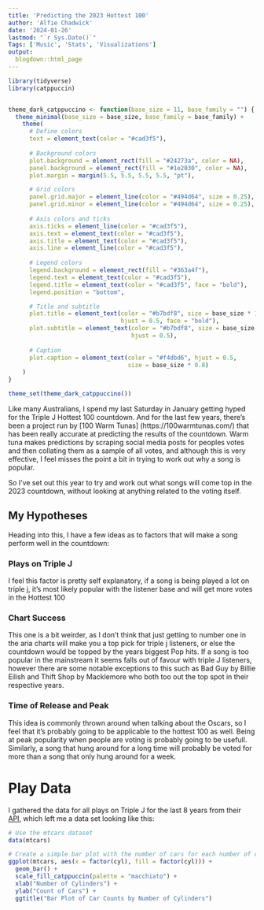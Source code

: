 ```yaml
---
title: 'Predicting the 2023 Hottest 100'
author: 'Alfie Chadwick'
date: '2024-01-26'
lastmod: "`r Sys.Date()`"
Tags: ['Music', 'Stats', 'Visualizations']
output:
  blogdown::html_page
---
```



```R


library(tidyverse)
library(catppuccin)


theme_dark_catppuccino <- function(base_size = 11, base_family = "") {
  theme_minimal(base_size = base_size, base_family = base_family) +
    theme(
      # Define colors
      text = element_text(color = "#cad3f5"),
      
      # Background colors
      plot.background = element_rect(fill = "#24273a", color = NA),
      panel.background = element_rect(fill = "#1e2030", color = NA),
      plot.margin = margin(5.5, 5.5, 5.5, 5.5, "pt"),

      # Grid colors
      panel.grid.major = element_line(color = "#494d64", size = 0.25),
      panel.grid.minor = element_line(color = "#494d64", size = 0.25),
      
      # Axis colors and ticks
      axis.ticks = element_line(color = "#cad3f5"),
      axis.text = element_text(color = "#cad3f5"),
      axis.title = element_text(color = "#cad3f5"),
      axis.line = element_line(color = "#cad3f5"),
      
      # Legend colors
      legend.background = element_rect(fill = "#363a4f"),
      legend.text = element_text(color = "#cad3f5"),
      legend.title = element_text(color = "#cad3f5", face = "bold"),
      legend.position = "bottom",

      # Title and subtitle
      plot.title = element_text(color = "#b7bdf8", size = base_size * 1.2, 
                                hjust = 0.5, face = "bold"),
      plot.subtitle = element_text(color = "#b7bdf8", size = base_size * 0.9,
                                   hjust = 0.5),
                                   
      # Caption
      plot.caption = element_text(color = "#f4dbd6", hjust = 0.5, 
                                  size = base_size * 0.8)
    )
}

theme_set(theme_dark_catppuccino())

```

Like many Australians, I spend my last Saturday in January getting hyped for the Triple J Hottest 100 countdown. 
And for the last few years, there's been a project run by [100 Warm Tunas] (https://100warmtunas.com/) that has been really accurate at predicting the results of the countdown.
Warm tuna makes predictions by scraping social media posts for peoples votes and then collating them as a sample of all votes, and although this is very effective, I feel misses the point a bit in trying to work out why a song is popular.

So I've set out this year to try and work out what songs will come top in the 2023 countdown, without looking at anything related to the voting itself.

## My Hypotheses

Heading into this, I have a few ideas as to factors that will make a song perform well in the countdown:


### Plays on Triple J

I feel this factor is pretty self explanatory, if a song is being played a lot on triple j, it's most likely popular with the listener base and will get more votes in the Hottest 100

### Chart Success

This one is a bit weirder, as I don't think that just getting to number one in the aria charts will make you a top pick for triple j listeners, or else the countdown would be topped by the years biggest Pop hits. If a song is too popular in the mainstream it seems falls out of favour with triple J listeners, however there are some notable exceptions to this such as Bad Guy by Billie Eilish and Thift Shop by Macklemore who both too out the top spot in their respective years.


### Time of Release and Peak

This idea is commonly thrown around when talking about the Oscars, so I feel that it's probably going to be applicable to the hottest 100 as well. Being at peak popularity when people are voting is probably going to be usefull. Similarly, a song that hung around for a long time will probably be voted for more than a song that only hung around for a week.


# Play Data

I gathered the data for all plays on Triple J for the last 8 years from their [API](https://music.abcradio.net.au/api/v1/plays/search.json?limit=100&offset=0&page=0&station=triplej), which left me a data set looking like this:

```R
# Use the mtcars dataset
data(mtcars)

# Create a simple bar plot with the number of cars for each number of cylinders
ggplot(mtcars, aes(x = factor(cyl), fill = factor(cyl))) + 
  geom_bar() + 
  scale_fill_catppuccin(palette = "macchiato") +
  xlab("Number of Cylinders") + 
  ylab("Count of Cars") + 
  ggtitle("Bar Plot of Car Counts by Number of Cylinders") 


```




